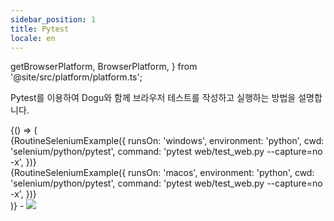 ```yaml
---
sidebar_position: 1
title: Pytest
locale: en
---
```


  getBrowserPlatform,
  BrowserPlatform,
} from '@site/src/platform/platform.ts';

Pytest를 이용하여 Dogu와 함께 브라우저 테스트를 작성하고 실행하는 방법을 설명합니다.

<IntegrateWithGitRepository />
<CreateARoutine />

<BrowserOnly>
{() => (
<Tabs groupId="target" defaultValue={`${getBrowserPlatform('windows')}`} queryString>
<TabItem value="windows" label="Windows">

<div>
  {RoutineSeleniumExample({
    runsOn: 'windows',
    environment: 'python',
    cwd: 'selenium/python/pytest',
    command: 'pytest web/test_web.py --capture=no -x',
  })}
</div>

</TabItem>
<TabItem value="macos" label="macOS">

<div>
  {RoutineSeleniumExample({
    runsOn: 'macos',
    environment: 'python',
    cwd: 'selenium/python/pytest',
    command: 'pytest web/test_web.py --capture=no -x',
  })}
</div>

</TabItem>
</Tabs>
)}
</BrowserOnly>

<RunARoutine />
- <img
  src={routine_livestreaming_selenium_cross_python}
  style={{ width: 800 }}
/>
